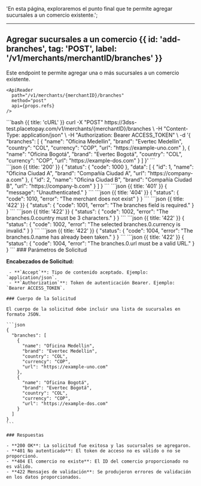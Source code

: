 <MissingTranslationBanner />

  'En esta página, exploraremos el punto final que te permite agregar sucursales a un comercio existente.';


---

## Agregar sucursales a un comercio {{ id: 'add-branches', tag: 'POST', label: '/v1/merchants/merchantID/branches' }}


<Row>
  <Col>
    Este endpoint te permite agregar una o más sucursales a un comercio existente.

    <ApiReader
      path="/v1/merchants/{merchantID}/branches"
      method="post"
      api={props.refs}
    />
  </Col>
  <Col sticky>
    <CodeGroup title="Solicitud" tag="POST" label="/v1/merchants/{merchantID}/branches">
    ```bash {{ title: 'cURL' }}
    curl -X "POST" https://3dss-test.placetopay.com/v1/merchants/{merchantID}/branches \
      -H "Content-Type: application/json" \
      -H "Authorization: Bearer ACCESS_TOKEN" \
      -d '{
          "branches": [
            {
              "name": "Oficina Medellin",
              "brand": "Evertec Medellin",
              "country": "COL",
              "currency": "COP",
              "url": "https://example-uno.com"
            },
            {
              "name": "Oficina Bogotá",
              "brand": "Evertec Bogotá",
              "country": "COL",
              "currency": "COP",
              "url": "https://example-dos.com"
            }
          ]
      }'
    ```
    </CodeGroup>
  </Col>
</Row>

<Row>
  <Col>
    <ApiReader
      path="/v1/merchants/{merchantID}/branches"
      method="post"
      type="response"
      api={props.refs}
    />
  </Col>

  <Col sticky>
    <br />
    <CodeGroup title="Respuesta">
    ```json {{ title: '200' }}
    {
      "status": {
        "code": 1000
      },
      "data": [
        {
          "id": 1,
          "name": "Oficina Ciudad A",
          "brand": "Compañía Ciudad A",
          "url": "https://company-a.com"
        },
        {
          "id": 2,
          "name": "Oficina Ciudad B",
          "brand": "Compañía Ciudad B",
          "url": "https://company-b.com"
        }
      ]
    }
    ```
    ```json {{ title: '401' }}
    {
      "message": "Unauthenticated."
    }
    ```
    ```json {{ title: '404' }}
    {
      "status": {
        "code": 1010,
        "error": "The merchant does not exist"
      }
    }
    ```
    ```json {{ title: '422' }}
    {
      "status": {
        "code": 1001,
        "error": "The branches field is required."
      }
    }
    ```
    ```json {{ title: '422' }}
    {
      "status": {
        "code": 1002,
        "error": "The branches.0.country must be 3 characters."
      }
    }
    ```
    ```json {{ title: '422' }}
    {
      "status": {
        "code": 1002,
        "error": "The selected branches.0.currency is invalid."
      }
    }
    ```
    ```json {{ title: '422' }}
    {
      "status": {
        "code": 1004,
        "error": "The branches.0.name has already been taken."
      }
    }
    ```
    ```json {{ title: '422' }}
    {
      "status": {
        "code": 1004,
        "error": "The branches.0.url must be a valid URL."
      }
    }
    ```
    </CodeGroup>
  </Col>
</Row>

<Row>
  <Col>
    ### Parámetros de Solicitud

 **Encabezados de Solicitud:**

     - **`Accept`**: Tipo de contenido aceptado. Ejemplo: `application/json`.
     - **`Authorization`**: Token de autenticación Bearer. Ejemplo: `Bearer ACCESS_TOKEN`.

    ### Cuerpo de la Solicitud

    El cuerpo de la solicitud debe incluir una lista de sucursales en formato JSON.

    ```json
    {
      "branches": [
        {
          "name": "Oficina Medellin",
          "brand": "Evertec Medellin",
          "country": "COL",
          "currency": "COP",
          "url": "https://example-uno.com"
        },
        {
          "name": "Oficina Bogotá",
          "brand": "Evertec Bogotá",
          "country": "COL",
          "currency": "COP",
          "url": "https://example-dos.com"
        }
      ]
    }
    ```

    ### Respuestas

    - **200 OK**: La solicitud fue exitosa y las sucursales se agregaron.
    - **401 No autenticado**: El token de acceso no es válido o no se proporcionó.
    - **404 El comercio no existe**: El ID del comercio proporcionado no es válido.
    - **422 Mensajes de validación**: Se produjeron errores de validación en los datos proporcionados.

  </Col>
</Row>
